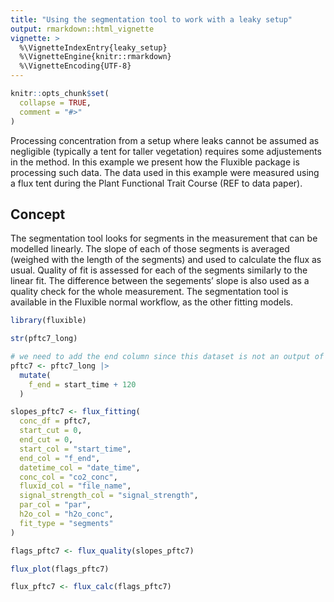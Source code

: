 ```yaml
---
title: "Using the segmentation tool to work with a leaky setup"
output: rmarkdown::html_vignette
vignette: >
  %\VignetteIndexEntry{leaky_setup}
  %\VignetteEngine{knitr::rmarkdown}
  %\VignetteEncoding{UTF-8}
---
```


```r
knitr::opts_chunk$set(
  collapse = TRUE,
  comment = "#>"
)
```

Processing concentration from a setup where leaks cannot be assumed as negligible (typically a tent for taller vegetation) requires some adjustements in the method.
In this example we present how the Fluxible package is processing such data.
The data used in this example were measured using a flux tent during the Plant Functional Trait Course (REF to data paper).

<!-- Figure showing a typical flux with clear segments -->

## Concept
The segmentation tool looks for segments in the measurement that can be modelled linearly.
The slope of each of those segments is averaged (weighed with the length of the segments) and used to calculate the flux as usual.
Quality of fit is assessed for each of the segments similarly to the linear fit.
The difference between the segements' slope is also used as a quality check for the whole measurement.
The segmentation tool is available in the Fluxible normal workflow, as the other fitting models.

```r
library(fluxible)

str(pftc7_long)

# we need to add the end column since this dataset is not an output of flux_match
pftc7 <- pftc7_long |>
  mutate(
    f_end = start_time + 120
  )

slopes_pftc7 <- flux_fitting(
  conc_df = pftc7,
  start_cut = 0,
  end_cut = 0,
  start_col = "start_time",
  end_col = "f_end",
  datetime_col = "date_time",
  conc_col = "co2_conc",
  fluxid_col = "file_name",
  signal_strength_col = "signal_strength",
  par_col = "par",
  h2o_col = "h2o_conc",
  fit_type = "segments"
)

flags_pftc7 <- flux_quality(slopes_pftc7)

flux_plot(flags_pftc7)

flux_pftc7 <- flux_calc(flags_pftc7)
```
